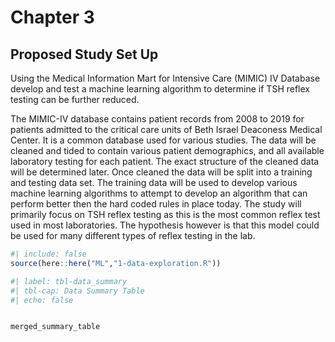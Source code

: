 # Chapter 3

## Proposed Study Set Up

Using the Medical Information Mart for Intensive Care (MIMIC) IV
Database develop and test a machine learning algorithm to determine if
TSH reflex testing can be further reduced.

The MIMIC-IV database contains patient records from 2008 to 2019 for
patients admitted to the critical care units of Beth Israel Deaconess
Medical Center. It is a common database used for various studies. The
data will be cleaned and tided to contain various patient demographics,
and all available laboratory testing for each patient. The exact
structure of the cleaned data will be determined later. Once cleaned the
data will be split into a training and testing data set. The training
data will be used to develop various machine learning algorithms to
attempt to develop an algorithm that can perform better then the hard
coded rules in place today. The study will primarily focus on TSH reflex
testing as this is the most common reflex test used in most
laboratories. The hypothesis however is that this model could be used
for many different types of reflex testing in the lab.

```r
#| include: false
source(here::here("ML","1-data-exploration.R"))
```

```r
#| label: tbl-data_summary
#| tbl-cap: Data Summary Table
#| echo: false


merged_summary_table

```
